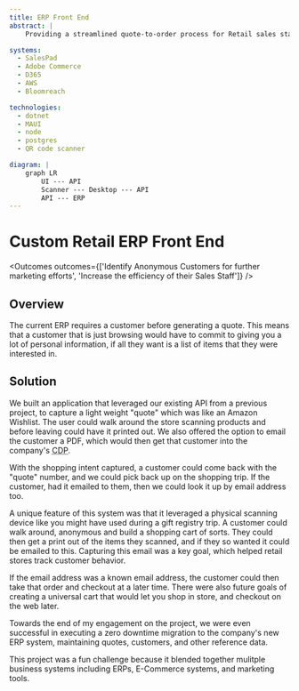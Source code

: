 ```yaml
---
title: ERP Front End
abstract: |
    Providing a streamlined quote-to-order process for Retail sales staff

systems:
  - SalesPad
  - Adobe Commerce
  - D365
  - AWS
  - Bloomreach

technologies:
  - dotnet
  - MAUI
  - node
  - postgres
  - QR code scanner

diagram: |
    graph LR
        UI --- API
        Scanner --- Desktop --- API
        API --- ERP
---
```



# Custom Retail ERP Front End

<Outcomes outcomes={['Identify Anonymous Customers for further marketing efforts',
    'Increase the efficiency of their Sales Staff']} />

## Overview

The current ERP requires a customer before generating a quote. This means that a customer that is just browsing would
have to commit to giving you a lot of personal information, if all they want is a list of items that they
were interested in.

## Solution

We built an application that leveraged our existing API from a previous project, to capture a
light weight "quote" which was like an Amazon Wishlist. The user could walk around the
store scanning products and before leaving could have it printed out. We also offered
the option to email the customer a PDF, which would then get that customer into the
company's <abbr title="Customer Data Platform">CDP</abbr>.

With the shopping intent captured, a customer could come back with the "quote" number,
and we could pick back up on the shopping trip. If the customer, had it emailed to them,
then we could look it up by email address too.

A unique feature of this system was that it leveraged a physical scanning device
like you might have used during a gift registry trip. A customer could walk around,
anonymous and build a shopping cart of sorts. They could then get a print out of the
items they scanned, and if they so wanted it could be emailed to this. Capturing this
email was a key goal, which helped retail stores track customer behavior.

<Mermaid content={frontmatter.diagram} />

If the email address was a known email address, the customer could then take that order and
checkout at a later time. There were also future goals of creating a universal cart that would
let you shop in store, and checkout on the web later.

Towards the end of my engagement on the project, we were even successful in executing a zero
downtime migration to the company's new ERP system, maintaining quotes, customers, and other
reference data.

This project was a fun challenge because it blended together mulitple business systems including
ERPs, E-Commerce systems, and marketing tools.
